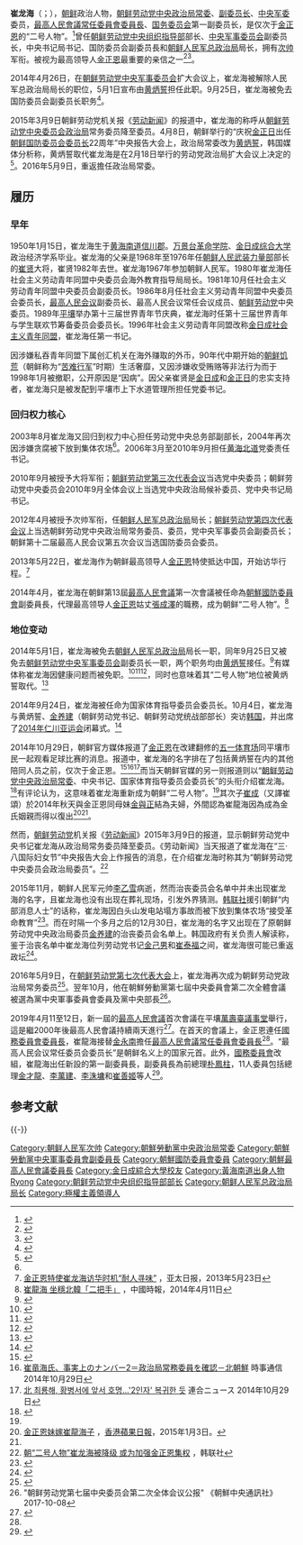 {{Infobox Officeholder
|前缀尊称 = 
|后缀尊称 = 
|图像     = File:18th_Summit_of_Non-Aligned_Movement_gets_underway_in_Baku_005_(cropped).jpg
|图像大小 = 200px
|图像说明 = 朝鲜政府官方摄影
|姓名     = 崔龙海
|原名     = 최룡해
|字       = 
|号       = 
|其他姓名 = 
|性别     = 男
|籍贯     = 
|order1            = 
|office1           = {{DPRK}}[[最高人民會議常任委員會委員長|最高人民會議常任委員會委員長]]
|leader1           = [[金正恩|金正恩]]
|deputy1           = 
|term_start1       = 2019年4月11日
|term_end1         =
|predecessor1      = [[金永南|金永南]]
|successor1        = 
|order2            = 
|office2           = {{DPRK}}[[朝鲜国务委员会|國務委員會]]第一副委员长
|alongside2        = [[朴奉珠|朴奉珠]]（副委员长）
|1blankname2       = 委员长
|1namedata2        = [[金正恩|金正恩]]
|term_start2       = 2019年4月11日
|term_end2         = 
|predecessor2      = 
|successor2        = 
|office3           = {{WPK}}[[朝鲜劳动党中央委员会组织指导部|中央委員會組織指導部]]部長
|1blankname3       = 党委员长
|1namedata3        = [[金正恩|金正恩]]
|term_start3       = 2017年10月
|term_end3         = 2019年4月
|predecessor3      = [[金正恩|金正恩]]
|successor3        = [[李萬建|李萬建]]
|order4            = 
|office4           = {{WPK}}[[朝鲜劳动党中央委员会政务局|中央委员会副委员长]]
|alongside4        = 
|1blankname4       = 委员长
|1namedata4        = [[金正恩|金正恩]]
|term_start4       = 2016年5月9日
|term_end4         = 
|order5            = 
|office5           = {{DPRK}}[[朝鲜国务委员会|國務委員會]]副委员长
|alongside5        = [[黄炳誓|黄炳誓]]、[[朴凤柱|朴凤柱]]
|1blankname5       = 委员长
|1namedata5        = [[金正恩|金正恩]]
|term_start5       = 2016年6月29日
|term_end5         = 2019年4月11日
|order6            = 
|office6           = {{WPK}}[[朝鲜劳动党中央军事委员会|中央軍事委員會]]副委员长
|alongside6        = [[李英浩|李英浩]]（至2012年7月）
|1blankname6       = 委员长
|1namedata6        = [[金正恩|金正恩]]
|term_start6       = 2012年4月12日
|term_end6         = 2014年9月25日
|predecessor6      = [[金正恩|金正恩]]、[[李英浩|李英浩]]
|successor6        = [[黄炳誓|黄炳誓]]
|order7            = 
|office7           = [[File:Flag_of_the_Korean_People's_Army_Ground_Force.svg|23px]][[朝鲜人民军总政治局|朝鲜人民军总政治局]]局长
|1blankname7       = 最高司令官
|1namedata7        = [[金正恩|金正恩]]
|term_start7       = 2012年4月12日
|term_end7         = 2014年5月1日
|predecessor7      = [[趙明錄|趙明錄]]（2010年）
|successor7        = [[黄炳瑞|黄炳瑞]]
|office8            = {{WPK}}[[朝鲜劳动党中央委员会政治局常务委员会|中央政治局]]委员
|alongside8         = [[金正恩|金正恩]]、[[朴凤柱|朴凤柱]]
|1blankname8        = 党委员长
|1namedata8         = [[金正恩|金正恩]]
|term_start8        = 2016年5月9日
|term_end8          = 
|alongside9         = [[金正恩|金正恩]]、[[金永南|金永南]]、[[崔永林|崔永林]]
|first_secretary9   = [[金正恩|金正恩]]
|term_start9        = 2012年4月12日
|term_end9          = 2015年2月18日
|出生日期= {{Birth date and age|1950|01|15}}
|出生地点= {{PRK}}[[黄海南道|黄海南道]][[信川郡|信川郡]]
|逝世日期= <!-- {{Death date and age|}}（死亡在前，出生在后）{{Death year and age| }} -->
|逝世地点= 
|居处    = {{PRK}}[[平壤市|平壤市]]
|政党    = {{WPK}}
|國籍    = {{DPRK}}
|职业    = [[政治人物|政治人物]]、[[军官|军官]]
|父母    = [[崔賢|崔賢]]（父）
|配偶    = <!--{{marriage|姓名|}} -->
|子女    = 兩子一女，包括崔成<ref name="cna20150102">[http://www.cna.com.tw/news/aopl/201501020276-1.aspx 傳金正恩胞妹去年與崔龍海次子結婚] {{Wayback|url=http://www.cna.com.tw/news/aopl/201501020276-1.aspx |date=20150409214029 }}，中央社，2015年1月2日。</ref>
|亲属    = 
|宗教信仰=
|学历    = 大学
|母校    = [[金日成综合大学|金日成综合大学]]
|网站    = 
|签名    = 
|脚注    =
|别名    = 
|军衔    = {{flagicon image|Vice-Marshal of the DPRK rank insignia.jpg}}[[朝鮮民主主義人民共和國軍官列表#朝鲜人民军次帅|朝鲜人民军次帅]]
|效忠    = {{DPRK}}<br>{{WPK}}
|服务    = {{KPA}}
|服役期间=  
|阶级    = 
|队      = 
|战争    = 
|获奖    = 
|著作    = 
}}

'''崔龙海'''（{{kor|名=北|k=최룡해|hanja=崔龍海|Choe Ryong-Hae}}；{{bd|1950年|1月15日|catIdx=Choi}}），[[朝鲜|朝鲜]]政治人物，[[朝鲜劳动党|朝鲜劳动党]][[朝鲜劳动党中央委员会政治局常务委员会|中央政治局常委]]、[[朝鲜劳动党中央委员会政务局|副委员长]]、[[朝鲜劳动党中央军事委员会|中央军委]]委员，[[最高人民會議常任委員會委員長|最高人民會議常任委員會委員長]]、[[朝鲜民主主义人民共和国国务委员会|国务委员会]]第一副委员长，是仅次于[[金正恩|金正恩]]的“二号人物”。<ref>{{Cite web |url=http://news.sina.com.hk/news/20150310/-1945-3643078/1.html |title=朝鮮二號人物崔龍海從政治局常委降至委員 |access-date=2015-03-10 |archive-url=https://web.archive.org/web/20150803044945/http://news.sina.com.hk/news/20150310/-1945-3643078/1.html |archive-date=2015-08-03 |dead-url=yes }}</ref>曾任[[朝鲜劳动党中央委员会组织指导部|朝鲜劳动党中央组织指导部]]部长、[[朝鲜劳动党中央军事委员会|中央军事委员会]]副委员长，中央书记局书记、国防委员会副委员長和[[朝鲜人民军|朝鲜人民军]][[朝鲜人民军总政治局|总政治局]]局长，拥有[[朝鲜军衔|次帅]]军衔。被视为最高领导人[[金正恩|金正恩]]最重要的亲信之一<ref>{{cite web |title=北韓二號人物崔龍海遭撤職 黃炳誓接替 |publisher=[[香港電台|香港電台]] |date=2014年5月2日 |url=http://rthk.hk/rthk/news/expressnews/20140502/news_20140502_55_1003485.htm |access-date=2014年5月2日 |archive-date=2014年5月2日 |archive-url=https://web.archive.org/web/20140502085521/http://rthk.hk/rthk/news/expressnews/20140502/news_20140502_55_1003485.htm |dead-url=no }}{{zh-hant}}</ref><ref name="cass">{{cite news | url=http://www.cssn.cn/hqxx/hqwx/hqwxnews/201411/t20141115_1400172.shtml | title=崔龙海重登“二号宝座” 访俄或为金正恩打前站 | publisher=中国社会科学网 | accessdate=2014-11-15 | archive-date=2020-09-21 | archive-url=https://web.archive.org/web/20200921060755/http://www.cssn.cn/hqxx/hqwx/hqwxnews/201411/t20141115_1400172.shtml | dead-url=no }}</ref>。

2014年4月26日，在[[朝鲜劳动党中央军事委员会|朝鲜劳动党中央军事委员会]]扩大会议上，崔龙海被解除人民军总政治局局长的职位，5月1日宣布由[[黄炳誓|黄炳誓]]担任此职。9月25日，崔龙海被免去国防委员会副委员长职务<ref>{{cite web|url=http://world.gmw.cn/newspaper/2015-04/10/content_105824563.htm|title=黄炳誓升 崔龙海降|publisher=[[参考消息|参考消息]]|date=2015-04-10|deadurl=yes|archiveurl=https://web.archive.org/web/20150416065344/http://world.gmw.cn/newspaper/2015-04/10/content_105824563.htm|archivedate=2015-04-16|access-date=2015-04-10}}</ref>。

2015年3月9日朝鲜劳动党机关报《[[劳动新闻|劳动新闻]]》的报道中，崔龙海的称呼从[[朝鲜劳动党中央委员会政治局|朝鲜劳动党中央委员会政治局]]常务委员降至委员。4月8日，朝鲜举行的“庆祝[[金正日|金正日]]出任[[朝鲜国防委员会委员长|朝鲜国防委员会委员长]]22周年”中央报告大会上，政治局常委改为[[黄炳誓|黄炳誓]]，韩国媒体分析称，黄炳誓取代崔龙海是在2月18日举行的劳动党政治局扩大会议上决定的<ref>{{cite web|url=http://military.china.com/important/11132797/20150409/19499740.html|title=韩媒：黃炳誓成朝政权“二号人物” 崔龙海或退出|publisher=[[环球时报|环球时报]]|date=2015-04-09|access-date=2015-04-10|archive-url=https://web.archive.org/web/20150415122838/http://military.china.com/important/11132797/20150409/19499740.html|archive-date=2015-04-15|dead-url=yes}}</ref>。2016年5月9日，重返擔任政治局常委。

== 履历 ==
===早年===
1950年1月15日，崔龙海生于[[黄海南道|黄海南道]][[信川郡|信川郡]]。[[万景台革命学院|万景台革命学院]]、[[金日成综合大学|金日成综合大学]]政治经济学系毕业。崔龙海的父亲是1968年至1976年任[[朝鲜人民武装力量部|朝鲜人民武装力量部]]部长的[[崔贤|崔贤]]大将，崔贤1982年去世。崔龙海1967年参加朝鲜人民军。1980年崔龙海任社会主义劳动青年同盟中央委员会海外教育指导局局长。1981年10月任社会主义劳动青年同盟中央委员会副委员长。1986年8月任社会主义劳动青年同盟中央委员会委员长，[[最高人民会议|最高人民会议]]副委员长、最高人民会议常任会议成员、[[朝鲜劳动党|朝鲜劳动党]]中央委员。1989年[[平壤|平壤]]举办第十三届世界青年节庆典，崔龙海时任第十三届世界青年与学生联欢节筹备委员会委员长。1996年社会主义劳动青年同盟改称[[金日成社会主义青年同盟|金日成社会主义青年同盟]]，崔龙海任第一书记。

因涉嫌私吞青年同盟下属创汇机关在海外赚取的外币，90年代中期开始的[[朝鲜饥荒|朝鲜饥荒]]（朝鲜称为“[[苦难行军|苦难行军]]”时期）生活奢靡，又因涉嫌收受贿赂等非法行为而于1998年1月被撤职，公开原因是“因病”。因父亲崔贤是[[金日成|金日成]]和[[金正日|金正日]]的忠实支持者，崔龙海只是被发配到平壤市上下水道管理所担任党委书记。

===回归权力核心===
2003年8月崔龙海又回归到权力中心担任劳动党中央总务部副部长，2004年再次因涉嫌贪腐被下放到集体农场<ref name="腾讯1112"/>。2006年3月至2010年9月担任[[黄海北道|黄海北道]]党委责任书记。

2010年9月被授予大将军衔；[[朝鲜劳动党第三次代表会议|朝鲜劳动党第三次代表会议]]当选党中央委员；朝鲜劳动党中央委员会2010年9月全体会议上当选党中央政治局候补委员、党中央书记局书记。

2012年4月被授予次帅军衔，任[[朝鲜人民军总政治局|朝鲜人民军总政治局]]局长；[[朝鲜劳动党第四次代表会议|朝鲜劳动党第四次代表会议]]上当选朝鲜劳动党中央政治局常务委员、委员，党中央军事委员会副委员长；朝鲜第十二届最高人民会议第五次会议当选国防委员会委员。

2013年5月22日，崔龙海作为朝鲜最高领导人[[金正恩|金正恩]]特使抵达中国，开始访华行程。<ref>[http://www.apdnews.com/news/26708.html 金正恩特使崔龙海访华时机“耐人寻味”] {{Wayback|url=http://www.apdnews.com/news/26708.html |date=20131217044136 }}，亚太日报，2013年5月23日</ref>

2014年4月，崔龙海在朝鲜第13屆[[最高人民會議|最高人民會議]]第一次會議被任命為[[朝鮮國防委員會|朝鮮國防委員會]]副委員長，代理最高领导人[[金正恩|金正恩]]姑丈[[張成澤|張成澤]]的職務，成为朝鲜“二号人物”。<ref>[http://www.chinatimes.com/newspapers/20140411000886-260108 崔龍海 坐穩北韓「二把手」] {{Wayback|url=http://www.chinatimes.com/newspapers/20140411000886-260108 |date=20200921055903 }}，中國時報，2014年4月11日</ref>

===地位变动===
2014年5月1日，崔龙海被免去[[朝鲜人民军总政治局|朝鲜人民军总政治局]]局长一职，同年9月25日又被免去[[朝鲜劳动党中央军事委员会|朝鲜劳动党中央军事委员会]]副委员长一职，两个职务均由[[黄炳誓|黄炳誓]]接任。<ref name="局长">{{cite web |url=http://world.163.com/14/0502/10/9R809CHJ00014OQQ.html |language= |title=韩媒：黄炳誓取代崔龙海接任军方最高职位 |publisher=网易环球眼 |date=2014-05-02 |accessdate= |deadurl=yes |archiveurl=https://web.archive.org/web/20141129031434/http://world.163.com/14/0502/10/9R809CHJ00014OQQ.html |archivedate=2014-11-29 |df= }}</ref>有媒体称崔龙海因健康问题而被免职。<ref>{{cite news |title=崔竜海氏、持病悪化か＝事実上ナンバー2、動静減少－北朝鮮 |newspaper=[[時事通信|時事通信]] |date=2014-04-27 |url=http://www.jiji.com/jc/c?g=int_30&k=2014042700059 |accessdate=2014-04-28 |archive-date=2014-04-27 |archive-url=https://web.archive.org/web/20140427211302/http://www.jiji.com/jc/c?g=int_30&k=2014042700059 |dead-url=no }}</ref><ref>{{cite news |title=金正恩氏の最側近、軍総政治局長の動静報道途絶える |newspaper=[[朝日新聞|朝日新聞]] |date=2014-04-27 |url=http://www.asahi.com/articles/ASG4W3W0RG4WUHBI00H.html |accessdate=2014-04-28 |author=貝瀬秋彦 |archive-date=2014-11-26 |archive-url=https://web.archive.org/web/20141126035054/http://www.asahi.com/articles/ASG4W3W0RG4WUHBI00H.html |dead-url=no }}</ref><ref>{{cite news |title=半月動静なしの北ナンバー2に失脚説 |newspaper=[[朝鮮日報|朝鮮日報]] |date=2014-04-28 |url=http://www.chosunonline.com/site/data/html_dir/2014/04/28/2014042800653.html |accessdate=2014-04-29 |author=黄大振 |archive-date=2014-04-29 |archive-url=https://web.archive.org/web/20140429045844/http://www.chosunonline.com/site/data/html_dir/2014/04/28/2014042800653.html |dead-url=no }}</ref>，同时也意味着其“二号人物”地位被黄炳誓取代。<ref >{{cite web |url=http://nk.news.sohu.com/20140926/n404662355.shtml |language= |title=金正恩20多天未露面 “缺席指导”重要会议 |publisher=新京报 |date=2014-09-26 |accessdate= |archive-date=2020-11-26 |archive-url=https://web.archive.org/web/20201126011154/http://nk.news.sohu.com/20140926/n404662355.shtml |dead-url=no }}</ref>

2014年9月24日，崔龙海被任命为国家体育指导委员会委员长。10月4日，崔龙海与黄炳誓、[[金养建|金养建]]（朝鲜劳动党书记、朝鲜劳动党统战部部长）突访[[韩国|韩国]]，并出席了[[2014年仁川亚运会|2014年仁川亚运会]]闭幕式。<ref>{{cite news | url=http://news.xinhuanet.com/world/2014-10/04/c_1112712630.htm | title=朝鲜派高官出席韩国仁川亚运会闭幕式有何深意？ | publisher=新华网 | accessdate=2014-11-15 | archive-date=2014-10-18 | archive-url=https://web.archive.org/web/20141018234411/http://news.xinhuanet.com/world/2014-10/04/c_1112712630.htm | dead-url=no }}</ref>

2014年10月29日，朝鲜官方媒体报道了[[金正恩|金正恩]]在改建翻修的[[五一体育场|五一体育场]]同平壤市民一起观看足球比赛的消息。报道中，崔龙海的名字排在了包括黄炳誓在内的其他陪同人员之前，仅次于金正恩。<ref>{{cite news | url=http://www.rodong.rep.kp/cn/index.php?strPageID=SF01_02_01&newsID=2014-10-29-0007&chAction=L | title=金正恩同志同平壤市民一起观看女足比赛 | publisher=劳动新闻 | accessdate=2014-11-15 | archive-date=2020-12-04 | archive-url=https://web.archive.org/web/20201204011537/http://www.rodong.rep.kp/cn/index.php?strPageID=SF01_02_01&newsID=2014-10-29-0007&chAction=L | dead-url=no }}</ref><ref>[http://www.jiji.com/jc/c?g=int_30&k=2014102900249 崔竜海氏、事実上のナンバー2＝政治局常務委員を確認－北朝鮮] {{Wayback|url=http://www.jiji.com/jc/c?g=int_30&k=2014102900249 |date=20141029153318 }} 時事通信 2014年10月29日</ref><ref>[http://news.naver.com/main/ranking/read.nhn?mid=etc&sid1=111&rankingType=popular_day&oid=001&aid=0007216955&date=20141029&type=1&rankingSeq=6&rankingSectionId=100 北 최룡해, 황병서에 앞서 호명…'2인자' 복귀한 듯] {{Wayback|url=http://news.naver.com/main/ranking/read.nhn?mid=etc&sid1=111&rankingType=popular_day&oid=001&aid=0007216955&date=20141029&type=1&rankingSeq=6&rankingSectionId=100 |date=20200921055951 }} 連合ニュース 2014年10月29日</ref>而当天朝鲜官媒的另一则报道则以“[[朝鲜劳动党中央委员会政治局常务委员会|朝鲜劳动党中央政治局常委]]、中央书记、国家体育指导委员会委员长”的头衔介绍崔龙海。<ref>{{cite news | url=http://world.huanqiu.com/article/2014-10/5183270.html | title=朝鲜15万人体育场竣工 崔龙海致贺词(图) | publisher=环球网 | accessdate=2015-11-12 | date=2014-10-29 | archive-date=2016-03-04 | archive-url=https://web.archive.org/web/20160304100739/http://world.huanqiu.com/article/2014-10/5183270.html | dead-url=no }}</ref>有评论认为，这意味着崔龙海重新成为朝鲜“二号人物”。<ref name="cass"/>其次子[[崔成_(朝鲜)|崔成]]（又譯崔頌）於2014年秋天與金正恩同母妹[[金與正|金與正]]結為夫婦，外間認為崔龍海因為成為金氏姻親而得以復出<ref>[http://hk.apple.nextmedia.com/international/art/20150103/18989763 金正恩妹嫁崔龍海子] {{Wayback|url=http://hk.apple.nextmedia.com/international/art/20150103/18989763 |date=20150410072902 }}，[[香港蘋果日報|香港蘋果日報]]，2015年1月3日。</ref><ref name="cna20150102" />。

然而，[[朝鲜劳动党|朝鲜劳动党]]机关报《[[劳动新闻|劳动新闻]]》2015年3月9日的报道，显示朝鲜劳动党中央书记崔龙海从政治局常务委员降至委员。《劳动新闻》当天报道了崔龙海在“三·八国际妇女节”中央报告大会上作报告的消息，在介绍崔龙海时称其为“朝鲜劳动党中央委员会政治局委员”。<ref>[http://chinese.yonhapnews.co.kr/allheadlines/2015/03/09/0200000000ACK20150309002500881.HTML 朝“二号人物”崔龙海被降级 或为加强金正恩集权] {{Wayback|url=http://chinese.yonhapnews.co.kr/allheadlines/2015/03/09/0200000000ACK20150309002500881.HTML |date=20160305223346 }}，韩联社</ref>

2015年11月，朝鲜人民军元帅[[李乙雪|李乙雪]]病逝，然而治丧委员会名单中并未出现崔龙海的名字，且崔龙海也没有出现在葬礼现场，引发外界猜测。[[韩联社|韩联社]]援引朝鲜“内部消息人士”的话称，崔龙海因白头山发电站塌方事故而被下放到集体农场“接受革命教育”<ref name="腾讯1112">{{cite news | url=http://news.qq.com/a/20151112/039189.htm | title=韩媒称原朝鲜二号人物崔龙海被下放农场再教育 | publisher=腾讯 | accessdate=2015-11-12 | archive-date=2020-12-01 | archive-url=https://web.archive.org/web/20201201215802/https://news.qq.com/a/20151112/039189.htm | dead-url=no }}</ref>。而在时隔一个多月之后的12月30日，崔龙海的名字又出现在了原朝鲜劳动党中央政治局委员[[金养建|金养建]]的治丧委员会名单上。韩国政府有关负责人解读称，鉴于治丧名单中崔龙海位列劳动党书记[[金己男|金己男]]和[[崔泰福|崔泰福]]之间，崔龙海很可能已重返政坛<ref>{{cite news|url=http://www.cankaoxiaoxi.com/world/20151230/1041672.shtml|title=韩媒：金正恩任金养建治丧委员会委员长 崔龙海在名单中|publisher=参考消息网|accessdate=2015-12-30}}{{dead link|date=2017年12月 |bot=InternetArchiveBot |fix-attempted=yes }}</ref>。

2016年5月9日，在[[朝鲜劳动党第七次代表大会|朝鲜劳动党第七次代表大会]]上，崔龙海再次成为朝鲜劳动党政治局常务委员<ref>{{cite news|url=http://world.huanqiu.com/exclusive/2016-05/8900609.html|title=朝鲜宣布金正恩当选为朝鲜劳动党委员长|publisher=环球网|accessdate=2016-05-09|date=2016-05-09|archive-date=2019-06-06|archive-url=https://web.archive.org/web/20190606135638/http://world.huanqiu.com/exclusive/2016-05/8900609.html|dead-url=no}}</ref>。翌年10月，他在朝鮮勞動黨第七屆中央委員會第二次全體會議被選為黨中央軍事委員會委員及黨中央部長<ref>"朝鲜劳动党第七届中央委员会第二次全体会议公报" 《朝鮮中央通訊社》 2017-10-08</ref>。

2019年4月11至12日，新一屆的[[最高人民會議|最高人民會議]]首次會議在平壤[[萬壽臺議事堂|萬壽臺議事堂]]舉行，這是繼2000年後最高人民會議持續兩天進行<ref>{{Cite web|url=https://www.yna.co.kr/view/AKR20190412075700504?section=nk/news/all|title=통일부 "北최고인민회의 이틀 진행은 2000년 이후 처음"|date=2019-04-12|accessdate=2019-04-12|work=韓聯社|language=ko|archive-url=https://web.archive.org/web/20180908092903/https://www.yna.co.kr/view/AKR20190412075700504?section=nk%2Fnews%2Fall|archive-date=2018-09-08|dead-url=no}}</ref>。在首天的會議上，金正恩連任[[朝鮮民主主義人民共和國國務委員會委員長|國務委員會委員長]]，崔龍海接替[[金永南|金永南]]擔任[[最高人民會議常任委員會委員長|最高人民會議常任委員會委員長]]<ref name="rodong2"/>。“最高人民会议常任委员会委员长”是朝鲜名义上的国家元首。此外，[[朝鮮民主主義人民共和國國務委員會|國務委員會]]改組，崔龍海出任新設的第一副委員長，副委員長為前總理[[朴鳳柱|朴鳳柱]]，11人委員包括總理[[金才龍|金才龍]]、[[李萬建|李萬建]]、[[李洙墉|李洙墉]]和[[崔善姬|崔善姬]]等人<ref name="rodong2">{{Cite web|url=http://www.rodong.rep.kp/cn/index.php?strPageID=SF01_02_01&newsID=2019-04-12-0002|title=朝鲜第十四届最高人民会议第一次会议举行第一天会议|date=2019-04-12|accessdate=2019-04-12|work=勞動新聞|language=zh|archive-url=https://web.archive.org/web/20180908092903/http://www.rodong.rep.kp/cn/index.php?strPageID=SF01_02_01&newsID=2019-04-12-0002|archive-date=2018-09-08|dead-url=no}}</ref>。

== 参考文献 ==
{{Reflist|2}}

{{-}}
{{start box}}
{{s-off}}
{{succession box|[[金永南|金永南]]|现任|[[最高人民会议常任委员会委员长|最高人民会议常任委员会委员长]]|2019年4月－}}
{{succession box|新头衔|现任|[[朝鲜国务委员会|朝鲜国务委员会]]第一副委员长|2019年4月－}}
{{s-ppo}}
{{succession box|[[金正恩|金正恩]]|[[李萬建|李萬建]]|[[朝鲜劳动党中央委员会组织指导部|朝鲜劳动党中央委员会组织指导部]]部长|2017年10月－2019年4月}}
{{succession box|[[金正恩|金正恩]]、[[李英浩|李英浩]]|[[黄炳誓|黄炳誓]]|[[朝鲜劳动党中央军事委员会|朝鲜劳动党中央军事委员会]]副委员长|2012年4月－2014年9月}}
{{s-mil}}
{{succession box|[[趙明錄|趙明錄]]|[[黄炳誓|黄炳誓]]|[[朝鲜人民军总政治局|朝鲜人民军总政治局]]局长|2012年4月－2014年5月}}
{{end box}}

{{最高人民会议常任委员会委员长}}
{{朝鲜劳动党中央政治局常委}}
{{朝鲜劳动党中央军事委员会}}
{{朝鮮元帥}}
{{DEFAULTSORT:Choi}}

[[Category:朝鲜人民军次帅|Category:朝鲜人民军次帅]]
[[Category:朝鮮勞動黨中央政治局常委|Category:朝鮮勞動黨中央政治局常委]]
[[Category:朝鮮勞動黨中央軍事委員會副委員長|Category:朝鮮勞動黨中央軍事委員會副委員長]]
[[Category:朝鮮國防委員會委員|Category:朝鮮國防委員會委員]]
[[Category:朝鮮最高人民會議委員長|Category:朝鮮最高人民會議委員長]]
[[Category:金日成綜合大學校友|Category:金日成綜合大學校友]]
[[Category:黃海南道出身人物|Category:黃海南道出身人物]]
[[Category:崔姓|Ryong]]
[[Category:朝鲜劳动党中央组织指导部部长|Category:朝鲜劳动党中央组织指导部部长]]
[[Category:朝鲜人民军总政治局局长|Category:朝鲜人民军总政治局局长]]
[[Category:極權主義領導人|Category:極權主義領導人]]